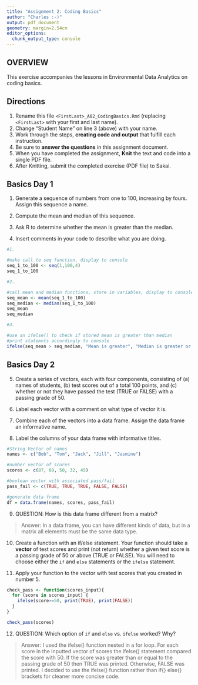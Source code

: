 ```yaml
---
title: "Assignment 2: Coding Basics"
author: "Charles :-)"
output: pdf_document
geometry: margin=2.54cm
editor_options: 
  chunk_output_type: console
---
```


## OVERVIEW

This exercise accompanies the lessons in Environmental Data Analytics on coding basics.

## Directions

1.  Rename this file `<FirstLast>_A02_CodingBasics.Rmd` (replacing `<FirstLast>` with your first and last name).
2.  Change "Student Name" on line 3 (above) with your name.
3.  Work through the steps, **creating code and output** that fulfill each instruction.
4.  Be sure to **answer the questions** in this assignment document.
5.  When you have completed the assignment, **Knit** the text and code into a single PDF file.
6.  After Knitting, submit the completed exercise (PDF file) to Sakai.

## Basics Day 1

1.  Generate a sequence of numbers from one to 100, increasing by fours. Assign this sequence a name.

2.  Compute the mean and median of this sequence.

3.  Ask R to determine whether the mean is greater than the median.

4.  Insert comments in your code to describe what you are doing.

```r
#1. 

#make call to seq function, display to console
seq_1_to_100 <- seq(1,100,4)
seq_1_to_100

#2. 

#call mean and median functions, store in variables, display to console
seq_mean <- mean(seq_1_to_100)
seq_median <- median(seq_1_to_100)
seq_mean
seq_median

#3.

#use an ifelse() to check if stored mean is greater than median
#print statemnts accordingly to console
ifelse(seq_mean > seq_median, "Mean is greater", "Median is greater or equal to the mean")

```

## Basics Day 2

5.  Create a series of vectors, each with four components, consisting of (a) names of students, (b) test scores out of a total 100 points, and (c) whether or not they have passed the test (TRUE or FALSE) with a passing grade of 50.

6.  Label each vector with a comment on what type of vector it is.

7.  Combine each of the vectors into a data frame. Assign the data frame an informative name.

8.  Label the columns of your data frame with informative titles.

```r

#String Vector of names
names <- c("Bob", "Tom", "Jack", "Jill", "Jasmine")

#number vector of scores
scores <- c(87, 69, 50, 32, 45)

#boolean vector with associated pass/fail 
pass_fail <- c(TRUE, TRUE, TRUE, FALSE, FALSE)

#generate data frame
df = data.frame(names, scores, pass_fail)

```

9.  QUESTION: How is this data frame different from a matrix?

> Answer: In a data frame, you can have different kinds of data, but in a matrix all elements must be the same data type.

10. Create a function with an if/else statement. Your function should take a **vector** of test scores and print (not return) whether a given test score is a passing grade of 50 or above (TRUE or FALSE). You will need to choose either the `if` and `else` statements or the `ifelse` statement.

11. Apply your function to the vector with test scores that you created in number 5.

```r

check_pass <- function(scores_input){
  for (score in scores_input) {
    ifelse(score>=50, print(TRUE), print(FALSE))
  }
}

check_pass(scores)
```

12. QUESTION: Which option of `if` and `else` vs. `ifelse` worked? Why?

> Answer: I used the ifelse() function nested in a for loop. For each score in the inputted vector of scores the ifelse() statement compared the score with 50. If the score was greater than or equal to the passing grade of 50 then TRUE was printed. Otherwise, FALSE was printed. I decided to use the ifelse() function rather than if{} else{} brackets for cleaner more concise code.
